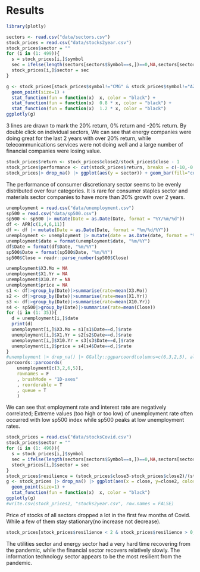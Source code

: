 # Results
```r
library(plotly)
```
```r
sectors <- read.csv("data/sectors.csv")
stock_prices = read.csv("data/stocks2year.csv")
stock_prices$sector = ""
for (i in (1: 499)){
  s = stock_prices[i,]$symbol
  sec = ifelse(length(sectors[sectors$Symbol==s,])==0,NA,sectors[sectors$Symbol==s,]$Sector)
  stock_prices[i,]$sector = sec
}
```

```r
g <- stock_prices[stock_prices$symbol!="CMG" & stock_prices$symbol!="AZO",] |> drop_na() |> ggplot(aes(x = close, y=close2, color=sector,text=symbol)) + 
  geom_point(size=1) + 
  stat_function(fun = function(x)  x, color = "black") + 
  stat_function(fun = function(x)  0.8 * x, color = "black") + 
  stat_function(fun = function(x)  1.2 * x, color = "black")
ggplotly(g)
```

3 lines are drawn to mark the 20% return, 0% return and -20% return. By double click on individual sectors, We can see that energy companies were doing great for the last 2 years with over 20% return, while telecommunications services were not doing well and a large number of financial companies were losing value. 

```r
stock_prices$return <- stock_prices$close2/stock_prices$close - 1
stock_prices$performance <- cut(stock_prices$return, breaks = c(-10,-0.2,0,0.2,10), labels=c('less than -20%', '-20 to 0 %', '0 to 20 %', 'over 20%'))
stock_prices|> drop_na() |> ggplot(aes(y = sector)) + geom_bar(fill="cornflowerblue") + facet_wrap(~performance)
```
The performance of consumer discretionary sector seems to be evenly distributed over four categories. It is rare for consumer staples sector and materials sector companies to have more than 20% growth over 2 years. 

```r
unemployment = read.csv("data/unemployment.csv")
sp500 = read.csv("data/sp500.csv")
sp500 <- sp500 |> mutate(Date = as.Date(Date, format = "%Y/%m/%d"))
df <- APR[c(1,4,6,11)]
df <- df |> mutate(Date = as.Date(Date, format = "%m/%d/%Y"))
unemployment <- unemployment |> mutate(date = as.Date(date, format = "%Y/%m/%d"))
unemployment$date = format(unemployment$date, "%m/%Y")
df$Date = format(df$Date, "%m/%Y")
sp500$Date = format(sp500$Date, "%m/%Y")
sp500$Close = readr::parse_number(sp500$Close)

unemployment$X3.Mo = NA
unemployment$X1.Yr = NA
unemployment$X10.Yr = NA
unemployment$price = NA
s1 <- df|>group_by(Date)|>summarise(rate=mean(X3.Mo))
s2 <- df|>group_by(Date)|>summarise(rate=mean(X1.Yr))
s3 <- df|>group_by(Date)|>summarise(rate=mean(X10.Yr))
s4 <- sp500|>group_by(Date)|>summarise(rate=mean(Close))
for (i in (1: 35)){
  d = unemployment[i,]$date
  print(d)
  unemployment[i,]$X3.Mo = s1[s1$Date==d,]$rate
  unemployment[i,]$X1.Yr = s2[s2$Date==d,]$rate
  unemployment[i,]$X10.Yr = s3[s3$Date==d,]$rate
  unemployment[i,]$price = s4[s4$Date==d,]$rate
}
#unemployment |> drop_na() |> GGally::ggparcoord(columns=c(6,3,2,5), alpha = 0.3)
parcoords::parcoords(
    unemployment[c(3,2,6,5)],
    rownames = F 
    , brushMode = "1D-axes"
    , reorderable = T
    , queue = T    
    )
```
We can see that employment rate and interest rate are negatively correlated; Extreme values (too high or too low) of unemployment rate often occurred with low sp500 index while sp500 peaks at low unemployment rates.

```r
stock_prices = read.csv("data/stocksCovid.csv")
stock_prices$sector = ""
for (i in (1: 496)){
  s = stock_prices[i,]$symbol
  sec = ifelse(length(sectors[sectors$Symbol==s,])==0,NA,sectors[sectors$Symbol==s,]$Sector)
  stock_prices[i,]$sector = sec
}
stock_prices$resilience = (stock_prices$close3-stock_prices$close2)/(stock_prices$close - stock_prices$close2)
g <- stock_prices |> drop_na() |> ggplot(aes(x = close, y=close2, color=sector,text=symbol)) + 
  geom_point(size=1) + 
  stat_function(fun = function(x)  x, color = "black")
ggplotly(g)
#write.csv(stock_prices2, "stocks2year.csv", row.names = FALSE)
```
Price of stocks of all sectors dropped a lot in the first few months of Covid. While a few of them stay stationary(no increase not decrease).
```r
stock_prices[stock_prices$resilience < 2 & stock_prices$resilience > 0,] |> drop_na() |> ggplot(aes(y=resilience)) + geom_histogram() + facet_wrap(~sector)
```
The utilities sector and energy sector had a very hard time recovering from the pandemic, while the financial sector recovers relatively slowly. The information technology sector appears to be the most resilient from the pandemic.
